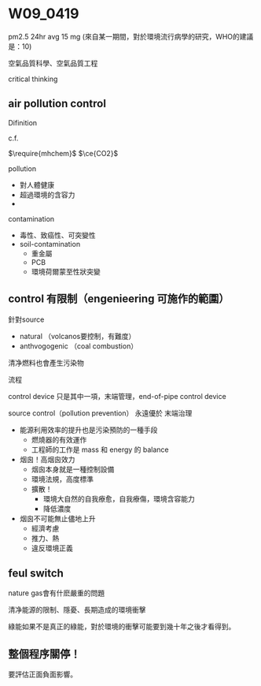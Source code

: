 # W09_0419


pm2.5 24hr avg 15 mg (來自某一期間，對於環境流行病學的研究，WHO的建議是：10)

空氣品質科學、空氣品質工程

critical thinking

## air pollution control

Difinition

c.f.

$\require{mhchem}$
$\ce{CO2}$

pollution 

- 對人體健康
- 超過環境的含容力
- 

contamination

-  毒性、致癌性、可突變性
-  soil-contamination
   -  重金屬
   -  PCB
   -  環境荷爾蒙至性狀突變




## control 有限制（engenieering 可施作的範圍）

針對source

- natural （volcanos要控制，有難度）
- anthvogogenic （coal combustion）

清净燃料也會產生污染物

流程

control device 只是其中一項，末端管理，end-of-pipe control device


source control（pollution prevention） 永遠優於 末端治理

- 能源利用效率的提升也是污染預防的一種手段
  - 燃燒器的有效運作
  - 工程師的工作是 mass 和 energy 的 balance

- 烟囪！高烟囪效力
  - 烟囪本身就是一種控制設備
  - 環境法規，高度標準
  - 擴散！
    - 環境大自然的自我療愈，自我療傷，環境含容能力
    - 降低濃度
- 烟囪不可能無止儘地上升
  - 經濟考慮
  - 推力、熱
  - 違反環境正義

## feul switch

nature gas會有什麽嚴重的問題

清净能源的限制、隱憂、長期造成的環境衝擊

綠能如果不是真正的綠能，對於環境的衝擊可能要到幾十年之後才看得到。

## 整個程序關停！

要評估正面負面影響。

